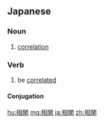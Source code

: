 ==Japanese==
{{ja-kanjitab|そう|かん|yomi=on}}

===Noun===
{{ja-noun|そうかん}}

# [[correlation]]

===Verb===
{{ja-verb-suru|tr=intrans|そうかん}}

# be [[correlated]]
#: {{ja-usex|AとBは相関する|A と B は そうかん する|A is correlated with B}}

====Conjugation====
{{ja-suru|そうかん}}

[[hu:相関]]
[[mg:相関]]
[[ja:相関]]
[[zh:相関]]